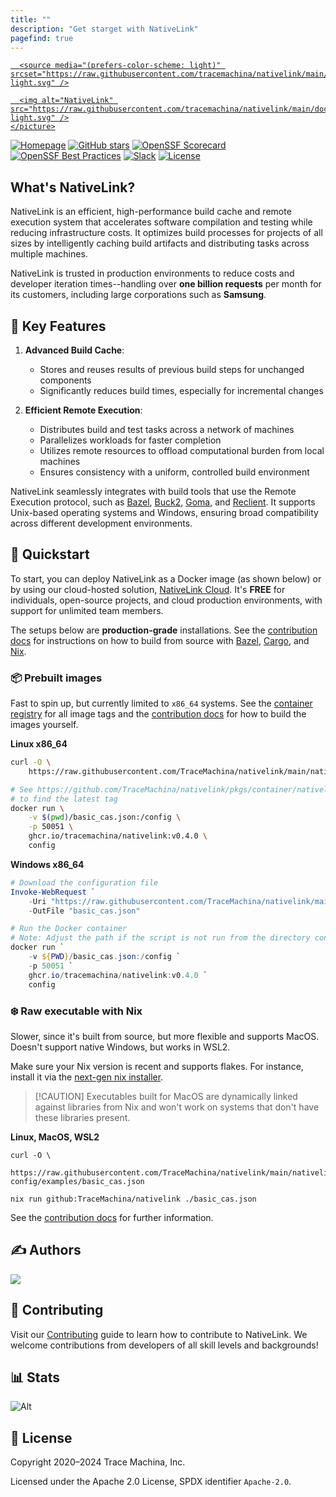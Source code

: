 ```yaml
---
title: ""
description: "Get starget with NativeLink"
pagefind: true
---
```

<p align="center">
  <a href="https://www.nativelink.com">
    <picture>
      <source media="(prefers-color-scheme: dark)" srcset="https://raw.githubusercontent.com/tracemachina/nativelink/main/docs/src/assets/logo-dark.svg" />

      <source media="(prefers-color-scheme: light)" srcset="https://raw.githubusercontent.com/tracemachina/nativelink/main/docs/src/assets/logo-light.svg" />

      <img alt="NativeLink" src="https://raw.githubusercontent.com/tracemachina/nativelink/main/docs/src/assets/logo-light.svg" />
    </picture>
  </a>
</p>

[![Homepage](https://img.shields.io/badge/Homepage-8A2BE2)](https://nativelink.com)
[![GitHub stars](https://img.shields.io/github/stars/tracemachina/nativelink?style=social)](https://github.com/TraceMachina/nativelink)
[![OpenSSF Scorecard](https://api.securityscorecards.dev/projects/github.com/TraceMachina/nativelink/badge)](https://securityscorecards.dev/viewer/?uri=github.com/TraceMachina/nativelink)
[![OpenSSF Best Practices](https://www.bestpractices.dev/projects/8050/badge)](https://www.bestpractices.dev/projects/8050)
[![Slack](https://img.shields.io/badge/slack--channel-blue?logo=slack)](https://nativelink.slack.com/join/shared_invite/zt-281qk1ho0-krT7HfTUIYfQMdwflRuq7A#/shared-invite/email)
[![License](https://img.shields.io/badge/License-Apache_2.0-blue.svg)](https://opensource.org/licenses/Apache-2.0)

## What's NativeLink?

NativeLink is an efficient, high-performance build cache and remote execution system that accelerates software compilation and testing while reducing infrastructure costs. It optimizes build processes for projects of all sizes by intelligently caching build artifacts and distributing tasks across multiple machines.

NativeLink is trusted in production environments to reduce costs and developer iteration times--handling over **one billion requests** per month for its customers, including large corporations such as **Samsung**.

## 🔑 Key Features

1. **Advanced Build Cache**:
   * Stores and reuses results of previous build steps for unchanged components
   * Significantly reduces build times, especially for incremental changes

2. **Efficient Remote Execution**:
   * Distributes build and test tasks across a network of machines
   * Parallelizes workloads for faster completion
   * Utilizes remote resources to offload computational burden from local machines
   * Ensures consistency with a uniform, controlled build environment

NativeLink seamlessly integrates with build tools that use the Remote Execution protocol, such as [Bazel](https://bazel.build), [Buck2](https://buck2.build), [Goma](https://chromium.googlesource.com/infra/goma/client/), and [Reclient](https://github.com/bazelbuild/reclient). It supports Unix-based operating systems and Windows, ensuring broad compatibility across different development environments.

## 🚀 Quickstart

To start, you can deploy NativeLink as a Docker image (as shown below) or by using our cloud-hosted solution, [NativeLink Cloud](https://app.nativelink.com). It's **FREE** for individuals, open-source projects, and cloud production environments, with support for unlimited team members.

The setups below are **production-grade** installations. See the [contribution docs](https://docs.nativelink.com/contribute/nix/) for instructions on how to build from source with [Bazel](https://docs.nativelink.com/contribute/bazel/), [Cargo](https://docs.nativelink.com/contribute/cargo/), and [Nix](https://docs.nativelink.com/contribute/nix/).

### 📦 Prebuilt images

Fast to spin up, but currently limited to `x86_64` systems. See the [container
registry](https://github.com/TraceMachina/nativelink/pkgs/container/nativelink)
for all image tags and the [contribution docs](https://docs.nativelink.com/contribute/nix)
for how to build the images yourself.

**Linux x86\_64**

```bash
curl -O \
    https://raw.githubusercontent.com/TraceMachina/nativelink/main/nativelink-config/examples/basic_cas.json

# See https://github.com/TraceMachina/nativelink/pkgs/container/nativelink
# to find the latest tag
docker run \
    -v $(pwd)/basic_cas.json:/config \
    -p 50051 \
    ghcr.io/tracemachina/nativelink:v0.4.0 \
    config
```

**Windows x86\_64**

```powershell
# Download the configuration file
Invoke-WebRequest `
    -Uri "https://raw.githubusercontent.com/TraceMachina/nativelink/main/nativelink-config/examples/basic_cas.json" `
    -OutFile "basic_cas.json"

# Run the Docker container
# Note: Adjust the path if the script is not run from the directory containing basic_cas.json
docker run `
    -v ${PWD}/basic_cas.json:/config `
    -p 50051 `
    ghcr.io/tracemachina/nativelink:v0.4.0 `
    config
```

### ❄️ Raw executable with Nix

Slower, since it's built from source, but more flexible and supports MacOS.
Doesn't support native Windows, but works in WSL2.

Make sure your Nix version is recent and supports flakes. For instance, install
it via the [next-gen nix installer](https://github.com/NixOS/experimental-nix-installer).

> \[!CAUTION]
> Executables built for MacOS are dynamically linked against libraries from Nix
> and won't work on systems that don't have these libraries present.

**Linux, MacOS, WSL2**

```
curl -O \
    https://raw.githubusercontent.com/TraceMachina/nativelink/main/nativelink-config/examples/basic_cas.json

nix run github:TraceMachina/nativelink ./basic_cas.json
```

See the [contribution docs](https://docs.nativelink.com/contribute/nix) for further information.

## ✍️ Authors

<a href="https://github.com/tracemachina/nativelink/graphs/contributors">
  <img src="https://contrib.rocks/image?repo=tracemachina/nativelink" />
</a>

## 🤝 Contributing

Visit our [Contributing](https://github.com/tracemachina/nativelink/blob/main/CONTRIBUTING.md) guide to learn how to contribute to NativeLink. We welcome contributions from developers of all skill levels and backgrounds!

## 📊 Stats

![Alt](https://repobeats.axiom.co/api/embed/d8bfc6d283632c060beaab1e69494c2f7774a548.svg "Repobeats analytics image")

## 📜 License

Copyright 2020–2024 Trace Machina, Inc.

Licensed under the Apache 2.0 License, SPDX identifier `Apache-2.0`.
